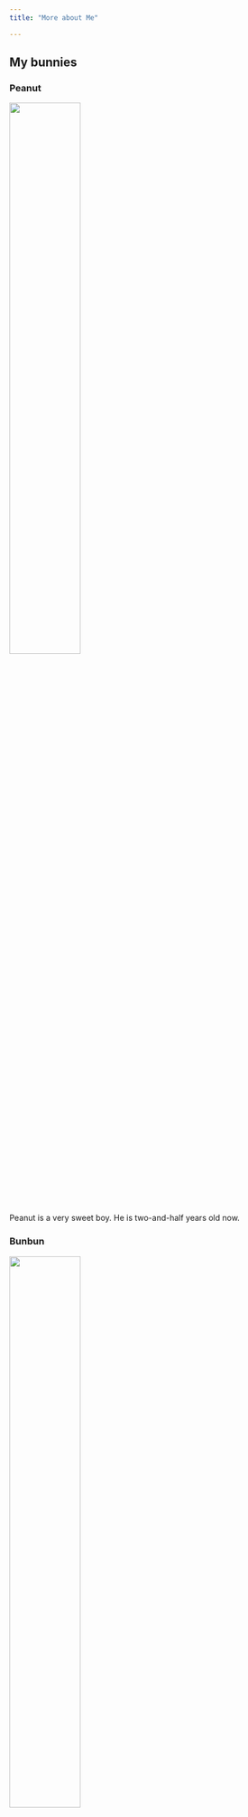 ```yaml
---
title: "More about Me"

---
```


## My bunnies {.tabset}

### Peanut

<img src="pics/peanut.jpg" style="width:50%; length:50%">

Peanut is a very sweet boy. He is two-and-half years old now.

### Bunbun

<img src="pics/bunbun.jpg" style="width:50%; length:50%">

Bunbun is a naughty girl who prefers bunnies much more than humans :( .